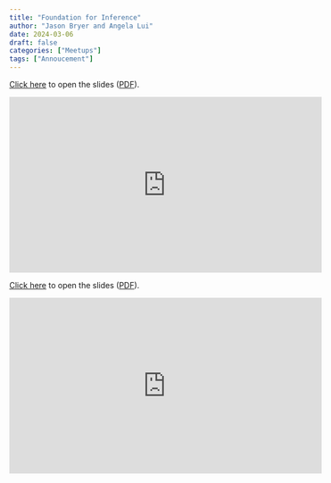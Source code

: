 ```yaml
---
title: "Foundation for Inference"
author: "Jason Bryer and Angela Lui"
date: 2024-03-06
draft: false
categories: ["Meetups"]
tags: ["Annoucement"]
---
```



[Click here](/slides/05-Foundation_for_Inference.html#1) to open the slides ([PDF](/slides/05-Foundation_for_Inference.pdf)).

<iframe width="560" height="315" src="https://www.youtube.com/embed/AlUk20QHu9w" title="YouTube video player" frameborder="0" allow="accelerometer; autoplay; clipboard-write; encrypted-media; gyroscope; picture-in-picture" allowfullscreen></iframe>

<!--more-->

[Click here](/slides/05-Foundation_for_Inference.html#1) to open the slides ([PDF](/slides/05-Foundation_for_Inference.pdf)).

<iframe width="560" height="315" src="https://www.youtube.com/embed/AlUk20QHu9w" title="YouTube video player" frameborder="0" allow="accelerometer; autoplay; clipboard-write; encrypted-media; gyroscope; picture-in-picture" allowfullscreen></iframe>



